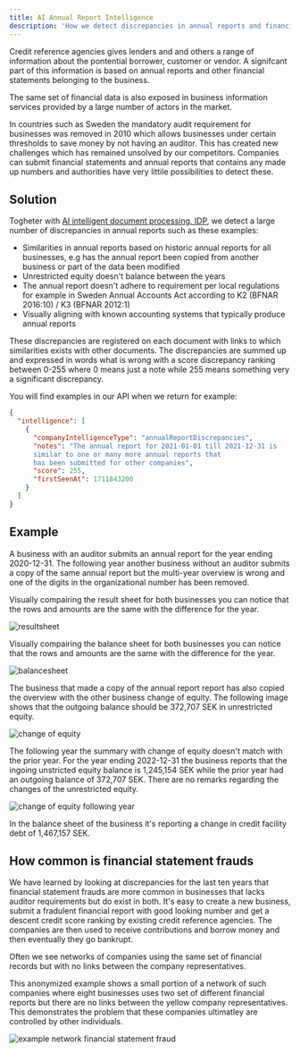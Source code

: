 ```yaml
---
title: AI Annual Report Intelligence
description: 'How we detect discrepancies in annual reports and financial statement frauds'
---
```


Credit reference agencies gives lenders and and others a range of information about the
pontential borrower, customer or vendor. A signifcant part of this information is based
on annual reports and other financial statements belonging to the business.

The same set of financial data is also exposed in business information services provided
by a large number of actors in the market.

In countries such as Sweden the mandatory audit requirement for businesses was removed in 2010
which allows businesses under certain thresholds to save money by not having an auditor. This
has created new challenges which has remained unsolved by our competitors. Companies can
submit financial statements and annual reports that contains any made up numbers and authorities
have very littile possibilities to detect these.

## Solution

Togheter with [AI intelligent document processing, IDP](/technology/ai-intelligent-document-processing), we detect a large number of discrepancies in
annual reports such as these examples:

- Similarities in annual reports based on historic annual reports for all businesses, e.g has the
  annual report been copied from another business or part of the data been modified
- Unrestricted equity doesn't balance between the years
- The annual report doesn't adhere to requirement per local regulations for example in Sweden Annual Accounts Act
  according to K2 (BFNAR 2016:10) / K3 (BFNAR 2012:1)
- Visually aligning with known accounting systems that typically produce annual reports

These discrepancies are registered on each document with links to which similarities exists
with other documents. The discrepancies are summed up and expressed in words what is wrong
with a score discrepancy ranking between 0-255 where 0 means just a note while 255 means something
very a significant discrepancy.

You will find examples in our API when we return for example:

```json Search response for companies
{
  "intelligence": [
    {
      "companyIntelligenceType": "annualReportDiscrepancies",
      "notes": "The annual report for 2021-01-01 till 2021-12-31 is
      similar to one or many more annual reports that
      has been submitted for other companies",
      "score": 255,
      "firstSeenAt": 1711843200
    }
  ]
}
```

## Example

A business with an auditor submits an annual report for the year ending 2020-12-31. The following
year another business without an auditor submits a copy of the same annual report
but the multi-year overview is wrong and one of the digits in the organizational number has been
removed.

Visually compairing the result sheet for both businesses you can notice that the rows and amounts are
the same with the difference for the year.

<img className='block' src='/images/example1_rr.png' alt='resultsheet' />

Visually compairing the balance sheet for both businesses you can notice that the rows and amounts are
the same with the difference for the year.

<img className='block' src='/images/example1_br.png' alt='balancesheet' />

The business that made a copy of the annual report report has also copied the overview with the
other business change of equity. The following image shows that the outgoing balance should be 372,707 SEK
in unrestricted equity.

<img
  className='block'
  src='/images/example1_changequity.png'
  alt='change of equity'
/>

The following year the summary with change of equity doesn't match with the prior year. For the year
ending 2022-12-31 the business reports that the ingoing unstricted equity balance is 1,245,154 SEK
while the prior year had an outgoing balance of 372,707 SEK. There are no remarks regarding
the changes of the unrestricted equity.

<img
  className='block'
  src='/images/example1_changequity_followingyear.png'
  alt='change of equity following year'
/>

In the balance sheet of the business it's reporting a change in credit facility debt of 1,467,157 SEK.

## How common is financial statement frauds

We have learned by looking at discrepancies for the last ten years that financial statement frauds are
more common in businesses that lacks auditor requirements but do exist in both. It's easy to create a new
business, submit a fradulent financial report with good looking number and get a descent credit score
ranking by existing credit reference agencies. The companies are then used to receive contributions
and borrow money and then eventually they go bankrupt.

Often we see networks of companies using the same set of financial records but with no links between
the company representatives.

This anonymized example shows a small portion of a network of such companies where eight businesses uses
two set of different financial reports but there are no links between the yellow company representatives.
This demonstrates the problem that these companies ultimatley are controlled by other individuals.

<img
  className='block'
  src='/images/example_network_financial_statement_fraud.png'
  alt='example network financial statement fraud'
/>
